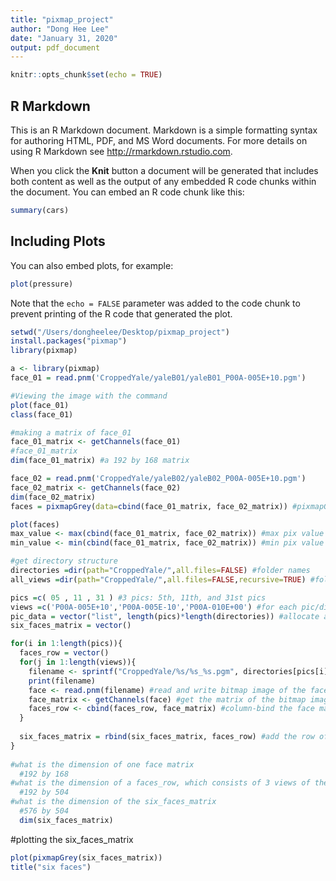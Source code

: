 ```yaml
---
title: "pixmap_project"
author: "Dong Hee Lee"
date: "January 31, 2020"
output: pdf_document
---
```


```r
knitr::opts_chunk$set(echo = TRUE)
```

## R Markdown

This is an R Markdown document. Markdown is a simple formatting syntax for authoring HTML, PDF, and MS Word documents. For more details on using R Markdown see <http://rmarkdown.rstudio.com>.

When you click the **Knit** button a document will be generated that includes both content as well as the output of any embedded R code chunks within the document. You can embed an R code chunk like this:

```r
summary(cars)
```

## Including Plots

You can also embed plots, for example:

```r
plot(pressure)
```

Note that the `echo = FALSE` parameter was added to the code chunk to prevent printing of the R code that generated the plot.
```r
setwd("/Users/dongheelee/Desktop/pixmap_project")
install.packages("pixmap")
library(pixmap)
```

```r
a <- library(pixmap)
face_01 = read.pnm('CroppedYale/yaleB01/yaleB01_P00A-005E+10.pgm')
```

```r
#Viewing the image with the command
plot(face_01)
class(face_01)
```
```r
#making a matrix of face_01
face_01_matrix <- getChannels(face_01)
#face_01_matrix
dim(face_01_matrix) #a 192 by 168 matrix 
```
```r
face_02 = read.pnm('CroppedYale/yaleB02/yaleB02_P00A-005E+10.pgm')
face_02_matrix <- getChannels(face_02)
dim(face_02_matrix)
faces = pixmapGrey(data=cbind(face_01_matrix, face_02_matrix)) #pixmapGrey is a class that maps bit-mapped images in 3 different formats 

plot(faces)
max_value <- max(cbind(face_01_matrix, face_02_matrix)) #max pix value
min_value <- min(cbind(face_01_matrix, face_02_matrix)) #min pix value
```
```r
#get directory structure
directories =dir(path="CroppedYale/",all.files=FALSE) #folder names 
all_views =dir(path="CroppedYale/",all.files=FALSE,recursive=TRUE) #folder contents combined
```

```r
pics =c( 05 , 11 , 31 ) #3 pics: 5th, 11th, and 31st pics
views =c('P00A-005E+10','P00A-005E-10','P00A-010E+00') #for each pic/directory we choose 3 views
pic_data = vector("list", length(pics)*length(directories)) #allocate an empty list
six_faces_matrix = vector() 
```

```r
for(i in 1:length(pics)){
  faces_row = vector()
  for(j in 1:length(views)){
    filename <- sprintf("CroppedYale/%s/%s_%s.pgm", directories[pics[i]], directories[pics[i]], views[j]) #each file is a pic, but for each pic/directory there are multiple versions of it 
    print(filename)
    face <- read.pnm(filename) #read and write bitmap image of the face 
    face_matrix <- getChannels(face) #get the matrix of the bitmap image 
    faces_row <- cbind(faces_row, face_matrix) #column-bind the face matrices 
  }
  
  six_faces_matrix = rbind(six_faces_matrix, faces_row) #add the row of faces to the six faces matrix 
}
 
#what is the dimension of one face matrix 
  #192 by 168
#what is the dimension of a faces_row, which consists of 3 views of the same face
  #192 by 504
#what is the dimension of the six_faces_matrix 
  #576 by 504
  dim(six_faces_matrix)
```

#plotting the six_faces_matrix 
```r
plot(pixmapGrey(six_faces_matrix))
title("six faces")
```